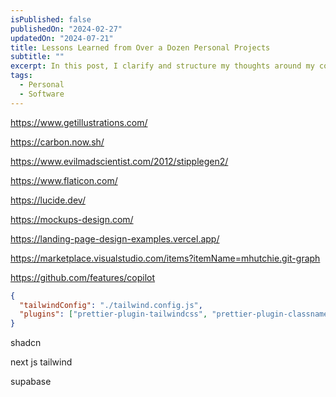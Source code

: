```yaml
---
isPublished: false 
publishedOn: "2024-02-27"
updatedOn: "2024-07-21"
title: Lessons Learned from Over a Dozen Personal Projects
subtitle: ""
excerpt: In this post, I clarify and structure my thoughts around my core beliefs.
tags:
  - Personal
  - Software
---
```



https://www.getillustrations.com/

https://carbon.now.sh/

https://www.evilmadscientist.com/2012/stipplegen2/

https://www.flaticon.com/

https://lucide.dev/

https://mockups-design.com/

https://landing-page-design-examples.vercel.app/

https://marketplace.visualstudio.com/items?itemName=mhutchie.git-graph

https://github.com/features/copilot

```json
{
  "tailwindConfig": "./tailwind.config.js",
  "plugins": ["prettier-plugin-tailwindcss", "prettier-plugin-classnames", "prettier-plugin-merge"]
}
```


shadcn


next js tailwind

supabase